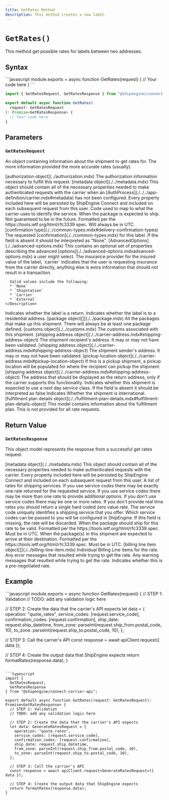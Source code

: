 ```yaml
---
title: GetRates Method
description: This method creates a new label.
---
```



`GetRates()`
===========================
This method get possible rates for labels between two addresses.


Syntax
-----------------------------------------------
<CodeWrapper>
```javascript
module.exports = async function GetRates(request) {
  // Your code here
}
```

```typescript
import { GetRatesRequest, GetRatesResponse } from "@shipengine/connect-carrier-api";

export default async function GetRates(
  request: GetRatesRequest
): Promise<GetRatesResponse> {
  // Your code here
}
```
</CodeWrapper>



Parameters
-----------------------------------------------

### `GetRatesRequest`
An object containing information about the shipment to get rates for. The more information provided the more accurate rates (usually).

<Reference>

  <Field name="authorization" nullable={true}>
    <Type>
      [authorization object](../authorization.mdx)
    </Type>
    <Description>
      The authorization information necessary to fulfill this request.
    </Description>
  </Field>

  <Field name="metadata" nullable={true}>
    <Type>
      [metadata object](./../metadata.mdx)
    </Type>
    <Description>
      This object should contain all of the necessary properties needed to make authenticated requests with the carrier when an [AuthProcess](./../../app-definition/carrier.mdx#metadata) has not been configured.
      Every property included here will be persisted by ShipEngine Connect and included on each subsequent request from this user.
    </Description>
  </Field>

  <Field name="service_code" type="string" nullable={true}>
    <Description>
      Code used to map to what the carrier uses to identify the service.
    </Description>
  </Field>

  <Field name="ship_datetime" type="string" nullable={false}>
    <Description>
      When the package is expected to ship. Not guaranteed to be in the future. 
      Formatted per the https://tools.ietf.org/html/rfc3339 spec. Will always be in UTC.
    </Description>
  </Field>

 <Field name="confirmation" type="string" nullable={true}>
    <Type>
      [confirmation type](./../common-types.mdx#delivery-confirmation-types)
    </Type>
    <Description>
      The requested [confirmation](./../common-types.mdx) for this label. 
      If the field is absent it should be interpreted as "None".
    </Description>
  </Field>

  <Field name="advanced_options" nullable={true}>
    <Type>
      [AdvancedOptions](./../advanced-options.mdx)
    </Type>
    <Description>
      This contains an optional set of properties describing the advanced [options](./../advanced-options.mdxadvanced-options.mdx) a user might select. 
    </Description>
  </Field>
  
  <Field name="insurance_provider" type="string" nullable={true}>
    <Description>
      The insurance provider for the insured value of the label, 
      `carrier` indicates that the user is requesting insurance from the carrier directly, 
      anything else is extra information that should not result in a transaction.
      
      Valid values include the following:
      * `None`
      * `Shipstation`
      * `Carrier`
      * `External`
    </Description>
  </Field>
  
  <Field name="is_return_label" type="boolean" nullable={false}>
    <Description>
      Indicates whether the label is a return.
    </Description>
  </Field>

  <Field name="is_residential" type="boolean" nullable={false}>
    <Description>
      Indicates whether the label is to a residential address.
    </Description>
  </Field>

  <Field name="packages" nullable={false}>
    <Type>
      [package object[]](./../package.mdx)
    </Type>
    <Description>
      All the packages that make up this shipment. There will always be at least one package defined.
    </Description>
  </Field>

  <Field name="customs" nullable={true}>
    <Type>
      [customs object](./../customs.mdx)
    </Type>
    <Description>
      The customs associated with this shipment.
    </Description>
  </Field>

  <Field name="ship_to" nullable={false}>
    <Type>
      [shipping address object](./../carrier-address.mdx#shipping-address-object)
    </Type>
    <Description>
      The shipment recipient's address. It may or may not have been validated.
    </Description>
  </Field>

  <Field name="ship_from" nullable={false}>
    <Type>
      [shipping address object](./../carrier-address.mdx#shipping-address-object)
    </Type>
    <Description>
      The shipment sender's address. It may or may not have been validated.
    </Description>
  </Field>

  <Field name="pickup_location" nullable={true}>
    <Type>
      [pickup location object](./../carrier-address.mdx#pickup-location-object)
    </Type>
    <Description>
      If this is a pickup shipment, a pickup location will be populated for where the recipient can pickup the shipment.
    </Description>
  </Field>

  <Field name="ship_from_display" nullable={true}>
    <Type>
      [shipping address object](./../carrier-address.mdx#shipping-address-object)
    </Type>
    <Description>
      The address that should be displayed as the return address, only if the carrier supports this functionality.
    </Description>
  </Field>

  <Field name="next_day" type="boolean" nullable={true}>
    <Description>
      Indicates whether this shipment is expected to use a next day service class. 
      If the field is absent it should be interpreted as false
    </Description>
  </Field>

  <Field name="international" type="boolean" nullable={true}>
    <Description>
      Indicates Whether the shipment is international.
    </Description>
  </Field>

  <Field name="fulfillment_plan_details" nullable={true}>
    <Type>
      [fulfillment plan details object](./../fulfillment-plan-details.mdx#fulfillment-plan-details-object)
    </Type>
    <Description>
      This model contains information about the fulfillment plan. This is not provided for all rate requests.
    </Description>
  </Field>
  
</Reference>



Return Value
-----------------------------------------------
### `GetRatesResponse`
This object model represents the response from a successful get rates request.

<Reference>
  
  <Field name="metadata" required={false}>
    <Type>
      [metadata object](./../metadata.mdx)
    </Type>
    <Description>
      This object should contain all of the necessary properties needed to make authenticated requests with the carrier.
      Every property included here will be persisted by ShipEngine Connect and included on each subsequent request from this user.
    </Description>
  </Field>


  <Field name="rates" type="object[]" required={true}>
    <Description>
      A list of rates for shipping services. If you use service codes there may be exactly one rate returned for the requested service. 
      If you use service codes there may be more than one rate to provide additional options. 
      If you don't use service codes there may be one or more rates. 
      If you don't provide real time rates you should return a single hard coded zero value rate.
    </Description>
  </Field>

  <Field name="rates[].service_code" type="string" required={false}>
    <Description>
        The service code uniquely identifies a shipping service that you offer. Which service codes can be passed
        to you will be configured in ShipEngine.
        If this field is missing, the rate will be discarded.
    </Description>
  </Field>

  <Field name="rates[].ship_datetime" type="string" required={false}>
    <Description>
        When the package should ship for this rate to be valid.
        Formatted per the https://tools.ietf.org/html/rfc3339 spec. Must be in UTC.
    </Description>
  </Field>

  <Field name="rates[].estimated_delivery_datetime" type="string" required={false}>
    <Description>
        When the package(s) in this shipment are expected to arrive at their destination.
        Formatted per the https://tools.ietf.org/html/rfc3339 spec. Must be in UTC.
    </Description>
  </Field>

  <Field name="rates[].billing_line_items" required={false}>
    <Type>
      [billing line item object[]](./../billing-line-item.mdx)
    </Type>
    <Description>
      Individual Billing Line items for the rate.
    </Description>
  </Field>

  <Field name="rates[].error_messages" type="string[]" required={false}>
    <Description>
      Any error messages that resulted while trying to get the rate.
    </Description>
  </Field>

  <Field name="rates[].warning_messages" type="string[]" required={false}>
    <Description>
      Any warning messages that resulted while trying to get the rate.
    </Description>
  </Field>

  <Field name="rates[].negotiated_rate" type="boolean" required={false}>
    <Description>
      Indicates whether this is a pre-negotiated rate.
    </Description>
  </Field>

</Reference>



Example
-----------------------------------------------
<CodeWrapper>
```javascript
module.exports = async function GetRates(request) {
  // STEP 1: Validation
  // TODO: add any validation logic here

  // STEP 2: Create the data that the carrier's API expects
  let data = {
    operation: "quote_rates",
    service_codes: [request.service_code],
    confirmation_codes: [request.confirmation],
    ship_date: request.ship_datetime,
    from_zone: parseInt(request.ship_from.postal_code, 10),
    to_zone: parseInt(request.ship_to.postal_code, 10),
  };

  // STEP 3: Call the carrier's API
  const response = await apiClient.request({ data });

  // STEP 4: Create the output data that ShipEngine expects
  return formatRates(response.data);
}
```

```typescript
import {
  GetRatesRequest,
  GetRatesResponse
} from "@shipengine/connect-carrier-api";

export default async function GetRates(request: GetRatesRequest): Promise<GetRatesResponse> {
  // STEP 1: Validation
  // TODO: add any validation logic here

  // STEP 2: Create the data that the carrier's API expects
  let data: GenerateRatesRequest = {
    operation: "quote_rates",
    service_codes: [request.service_code],
    confirmation_codes: [request.confirmation],
    ship_date: request.ship_datetime,
    from_zone: parseInt(request.ship_from.postal_code, 10),
    to_zone: parseInt(request.ship_to.postal_code, 10),
  };

  // STEP 3: Call the carrier's API
  const response = await apiClient.request<GenerateRatesRequest>({ data });

  // STEP 4: Create the output data that ShipEngine expects
  return formatRates(response.data);
}
```
</CodeWrapper>
